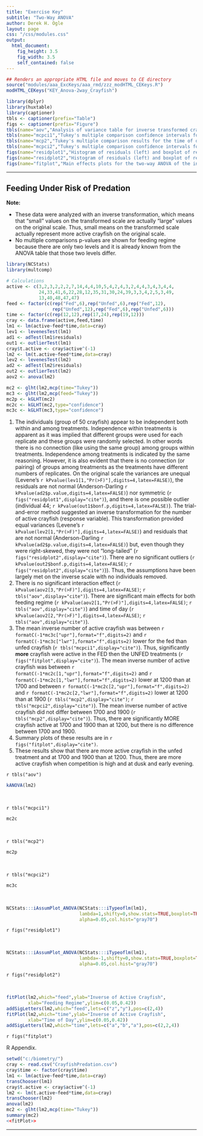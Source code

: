 ```yaml
---
title: "Exercise Key"
subtitle: "Two-Way ANOVA"
author: Derek H. Ogle
layout: page
css: "/css/modules.css"
output:
  html_document:
    fig_height: 3.5
    fig_width: 3.5
    self_contained: false
---
```


```r
## Renders an appropriate HTML file and moves to CE directory
source("modules/aaa_ExcKeys/aaa_rmd/zzz_modHTML_CEKeys.R")
modHTML_CEKeys("KEY_Anova-2way_Crayfish")
```

```r
library(dplyr)
library(huxtable)
library(captioner)
tbls <- captioner(prefix="Table")
figs <- captioner(prefix="Figure")
tbls(name="aov","Analysis of variance table for inverse transformed crayfish activity level by feeding regime and temperature.")
tbls(name="mcpci1","Tukey's multiple comparison confidence intervals for the feeding regime in the two-way ANOVA of inverse transformed crayfish activity level by feeding regime and temperature.")
tbls(name="mcp2","Tukey's multiple comparison results for the time of day term in the two-way ANOVA of inverse transformed crayfish activity level by feeding regime and temperature.")
tbls(name="mcpci2","Tukey's multiple comparison confidence intervals for the time of day term in the two-way ANOVA of inverse transformed crayfish activity level by feeding regime and temperature.")
figs(name="residplot1","Histogram of residuals (left) and boxplot of residuals by treatment group (right) for the crayfish and bass feeding study.")
figs(name="residplot2","Histogram of residuals (left) and boxplot of residuals by treatment group (right) for the inverse number of crayfish feeding in the crayfish and bass feeding study.")
figs(name="fitplot","Main effects plots for the two-way ANOVA of the inverse of activity level by feeding regime and temperature. Treatment means with different letters are significantly different.")
```

----

## Feeding Under Risk of Predation

<div class="alert alert-warning">
<strong>Note:</strong> 
<ul>
  <li>These data were analyzed with an inverse transformation, which means that "small" values on the transformed scale are actually "large" values on the original scale. Thus, small means on the transformed scale actually represent more active crayfish on the original scale.</li>
  <li>No multiple comparisons p-values are shown for feeding regime because there are only two levels and it is already known from the ANOVA table that those two levels differ.</li>
</ul>
</div>

```r
library(NCStats)
library(multcomp)

# Calculations
active <- c(3,2,3,2,2,2,7,14,4,4,10,5,4,2,4,3,2,4,4,3,4,3,4,4,
            24,33,41,6,22,28,12,35,31,30,24,39,3,3,4,2,5,3,49,
            13,40,48,47,47)
feed <- factor(c(rep("Fed",6),rep("Unfed",6),rep("Fed",12),
                 rep("Unfed",12),rep("Fed",6),rep("Unfed",6)))
time <- factor(c(rep(12,12),rep(17,24),rep(19,12)))
cray <- data.frame(active,feed,time)
lm1 <- lm(active~feed*time,data=cray)
lev1 <- levenesTest(lm1)
ad1 <- adTest(lm1$residuals)
out1 <- outlierTest(lm1)
cray$t.active <- cray$active^(-1)
lm2 <- lm(t.active~feed*time,data=cray)
lev2 <- levenesTest(lm2)
ad2 <- adTest(lm2$residuals)
out2 <- outlierTest(lm2)
aov2 <- anova(lm2)

mc2 <- glht(lm2,mcp(time="Tukey"))
mc3 <- glht(lm2,mcp(feed="Tukey"))
mc2p <- kGLHT(mc2)
mc2c <- kGLHT(mc2,type="confidence")
mc3c <- kGLHT(mc3,type="confidence")

```

1. The individuals (group of 50 crayfish) appear to be independent both within and among treatments. Independence within treatments is apparent as it was implied that different groups were used for each replicate and these groups were randomly selected. In other words there is no connection (like using the same group) among groups within treatments. Independence among treatments is indicated by the same reasoning. However, it is also evident that there is no connection (or pairing) of groups among treatments as the treatments have different numbers of replicates.
    On the original scale the variances are unequal (Levene's `r kPvalue(lev1[1,"Pr(>F)"],digits=4,latex=FALSE)`), the residuals are not normal (Anderson-Darling `r kPvalue(ad2$p.value,digits=4,latex=FALSE)`) nor symmetric (`r figs("residplot1",display="cite")`), and there is one possible outlier (individual 44; `r kPvalue(out1$bonf.p,digits=4,latex=FALSE)`). The trial-and-error method suggested an inverse transformation for the number of active crayfish (response variable). This transformation provided equal variances (Levene's `r kPvalue(lev2[1,"Pr(>F)"],digits=4,latex=FALSE)`) and residuals that are not normal (Anderson-Darling `r kPvalue(ad2$p.value,digits=4,latex=FALSE)`) but, even though they were right-skewed, they were not "long-tailed" (`r figs("residplot2",display="cite")`). There are no significant outliers (`r kPvalue(out2$bonf.p,digits=4,latex=FALSE)`; `r figs("residplot2",display="cite")`)). Thus, the assumptions have been largely met on the inverse scale with no individuals removed.
1. There is no significant interaction effect (`r kPvalue(aov2[3,"Pr(>F)"],digits=4,latex=FALSE)`; `r tbls("aov",display="cite")`). There are significant main effects for both feeding regime (`r kPvalue(aov2[1,"Pr(>F)"],digits=4,latex=FALSE)`; `r tbls("aov",display="cite")`) and time of day (`r kPvalue(aov2[2,"Pr(>F)"],digits=4,latex=FALSE)`; `r tbls("aov",display="cite")`).
1. The mean inverse number of active crayfish was between `r formatC(-1*mc3c["upr"],format="f",digits=2)` and `r formatC(-1*mc3c["lwr"],format="f",digits=2)` lower for the fed than unfed crayfish (`r tbls("mcpci1",display="cite")`). Thus, significantly **more** crayfish were active in the FED then the UNFED treatments (`r figs("fitplot",display="cite")`).
  The mean inverse number of active crayfish was between `r formatC(-1*mc2c[1,"upr"],format="f",digits=2)` and `r formatC(-1*mc2c[1,"lwr"],format="f",digits=2)` lower at 1200 than at 1700 and between `r formatC(-1*mc2c[2,"upr"],format="f",digits=2)` and `r formatC(-1*mc2c[2,"lwr"],format="f",digits=2)` lower at 1200 than at 1900 (`r tbls("mcp2",display="cite")`; `r tbls("mcpci2",display="cite")`). The mean inverse number of active crayfish did not differ between 1700 and 1900 (`r tbls("mcp2",display="cite")`). Thus, there are significantly MORE crayfish active at 1700 and 1900 than at 1200, but there is no difference between 1700 and 1900.
1. Summary plots of these results are in `r figs("fitplot",display="cite")`.
1. These results show that there are more active crayfish in the unfed treatment and at 1700 and 1900 than at 1200. Thus, there are more active crayfish when competition is high and at dusk and early evening.

`r tbls("aov")`

```r
kANOVA(lm2)
```

&nbsp;

`r tbls("mcpci1")`

```r
mc2c
```

&nbsp;

`r tbls("mcp2")`

```r
mc2p
```

&nbsp;

`r tbls("mcpci2")`

```r
mc3c
```

&nbsp;


```r
NCStats:::iAssumPlot_ANOVA(NCStats:::iTypeoflm(lm1),
                           lambda=1,shifty=0,show.stats=TRUE,boxplot=TRUE,
                           alpha=0.05,col.hist="gray70")
```

`r figs("residplot1")`

&nbsp;


```r
NCStats:::iAssumPlot_ANOVA(NCStats:::iTypeoflm(lm1),
                           lambda=-1,shifty=0,show.stats=TRUE,boxplot=TRUE,
                           alpha=0.05,col.hist="gray70")
```

`r figs("residplot2")`

&nbsp;


```r
fitPlot(lm2,which="feed",ylab="Inverse of Active Crayfish",
        xlab="Feeding Regime",ylim=c(0.05,0.42))
addSigLetters(lm2,which="feed",lets=c("z","y"),pos=c(2,4))
fitPlot(lm2,which="time",ylab="Inverse of Active Crayfish",
        xlab="Time of Day",ylim=c(0.05,0.42))
addSigLetters(lm2,which="time",lets=c("a","b","a"),pos=c(2,2,4))
```

`r figs("fitplot")`

R Appendix.
```r
setwd("c:/biometry/")
cray <- read.csv("CrayfishPredation.csv")
cray$time <- factor(cray$time)
lm1 <- lm(active~feed*time,data=cray)
transChooser(lm1)
cray$t.active <- cray$active^(-1)
lm2 <- lm(t.active~feed*time,data=cray)
transChooser(lm2)
anova(lm2)
mc2 <- glht(lm2,mcp(time="Tukey"))
summary(mc2)
<<fitPlot>>
```

----
